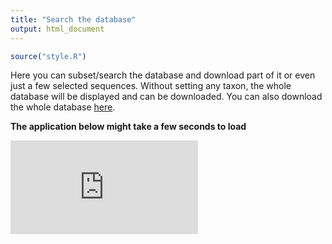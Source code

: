 ```yaml
---
title: "Search the database"
output: html_document
---
```


```r
source("style.R")
```

Here you can subset/search the database and download part of it or even just a few selected sequences.
Without setting any taxon, the whole database will be displayed and can be downloaded.
You can also download the whole database [here](download.html).

**The application below might take a few seconds to load**

<iframe class = "shiny_frame" src="http://127.0.0.1:3838/shiny_apps/search" frameBorder="0">
</iframe>

